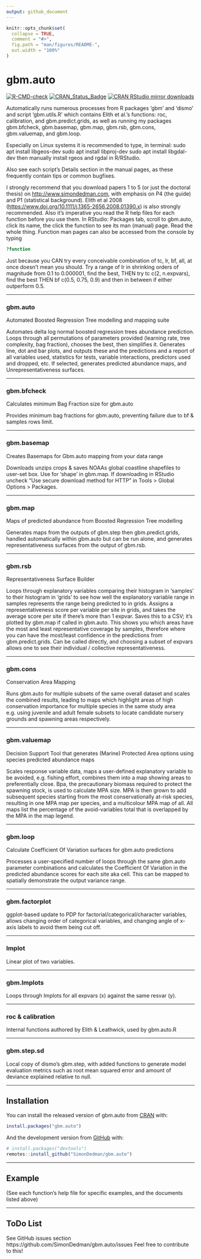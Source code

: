 ```yaml
---
output: github_document
---
```


<!-- README.md is generated from README.Rmd. Please edit that file -->

```r
knitr::opts_chunk$set(
  collapse = TRUE,
  comment = "#>",
  fig.path = "man/figures/README-",
  out.width = "100%"
)
```

# gbm.auto

<!-- badges: start -->
[![R-CMD-check](https://github.com/SimonDedman/gbm.auto/actions/workflows/R-CMD-check.yaml/badge.svg)](https://github.com/SimonDedman/gbm.auto/actions/workflows/R-CMD-check.yaml)
[![CRAN\_Status\_Badge](https://www.r-pkg.org/badges/version/gbm.auto)](https://cran.r-project.org/package=gbm.auto)
[![CRAN RStudio mirror downloads](https://cranlogs.r-pkg.org/badges/gbm.auto)](https://cran.r-project.org/package=gbm.auto)
<!-- badges: end -->
<!-- badgeplacer(location = ".", status = "active", githubaccount = SimonDedman, githubrepo = gbm.auto, branch = master, name = "README.Rmd") -->

Automatically runs numerous processes from R packages 'gbm' and 'dismo' and script 'gbm.utils.R' which contains Elith et al.'s functions: roc, calibration, and gbm.predict.grids, as well as running my packages gbm.bfcheck, gbm.basemap, gbm.map, gbm.rsb, gbm.cons, gbm.valuemap, and gbm.loop.  

Especially on Linux systems it is recommended to type, in terminal:
sudo apt install libgeos-dev
sudo apt install libproj-dev
sudo apt install libgdal-dev
then manually install rgeos and rgdal in R/RStudio.

Also see each script's Details section in the manual pages, as these frequently contain tips or common bugfixes.

I strongly recommend that you download papers 1 to 5 (or just the doctoral thesis) on <http://www.simondedman.com>, with emphasis on P4 (the guide) and P1 (statistical background). Elith et al 2008 (<https://www.doi.org/10.1111/j.1365-2656.2008.01390.x>) is also strongly recommended. Also it's imperative you read the R help files for each function before you use them. In RStudio: Packages tab, scroll to gbm.auto, click its name, the click the function to see its man (manual) page. Read the whole thing. Function man pages can also be accessed from the console by typing

``` r
?function
```

Just because you CAN try every conceivable combination of tc, lr, bf, all, at once doesn't mean you should. Try a range of lr in shrinking orders of magnitude from 0.1 to 0.000001, find the best, THEN try tc c(2, n.expvars), find the best THEN bf c(0.5, 0.75, 0.9) and then in between if either outperform 0.5.

***

### gbm.auto

Automated Boosted Regression Tree modelling and mapping suite

Automates delta log normal boosted regression trees abundance prediction. Loops through all permutations of parameters provided (learning rate, tree complexity, bag fraction), chooses the best, then simplifies it. Generates line, dot and bar plots, and outputs these and the predictions and a report of all variables used, statistics for tests, variable interactions, predictors used and dropped, etc. If selected, generates predicted abundance maps, and Unrepresentativeness surfaces.  

***

### gbm.bfcheck

Calculates minimum Bag Fraction size for gbm.auto

Provides minimum bag fractions for gbm.auto, preventing failure due to bf & samples rows limit.  

***

### gbm.basemap

Creates Basemaps for Gbm.auto mapping from your data range

Downloads unzips crops & saves NOAAs global coastline shapefiles to user-set box. Use for 'shape' in gbm.map. If downloading in RStudio uncheck "Use secure download method for HTTP" in Tools > Global Options > Packages.  

***

### gbm.map

Maps of predicted abundance from Boosted Regression Tree modelling

Generates maps from the outputs of gbm.step then gbm.predict.grids, handled automatically within gbm.auto but can be run alone, and generates representativeness surfaces from the output of gbm.rsb.  

***

### gbm.rsb

Representativeness Surface Builder

Loops through explanatory variables comparing their histogram in 'samples' to their histogram in 'grids' to see how well the explanatory variable range in samples represents the range being predicted to in grids. Assigns a representativeness score per variable per site in grids, and takes the average score per site if there's more than 1 expvar. Saves this to a CSV; it's plotted by gbm.map if called in gbm.auto. This shows you which areas have the most and least representative coverage by samples, therefore where you can have the most/least confidence in the predictions from gbm.predict.grids.
Can be called directly, and choosing a subset of expvars allows one to see their individual / collective representativeness.  

***

### gbm.cons

Conservation Area Mapping

Runs gbm.auto for multiple subsets of the same overall dataset and scales the combined results, leading to maps which highlight areas of high conservation importance for multiple species in the same study area e.g. using juvenile and adult female subsets to locate candidate nursery grounds and spawning areas respectively.  

***

### gbm.valuemap

Decision Support Tool that generates (Marine) Protected Area options using species predicted abundance maps

Scales response variable data, maps a user-defined explanatory variable to be avoided, e.g. fishing effort, combines them into a map showing areas to preferentially close. Bpa, the precautionary biomass required to protect the spawning stock, is used to calculate MPA size. MPA is then grown to add subsequent species starting from the most conservationally at-risk species, resulting in one MPA map per species, and a multicolour MPA map of all. All maps list the percentage of the avoid-variables total that is overlapped by the MPA in the map legend.  

***

### gbm.loop

Calculate Coefficient Of Variation surfaces for gbm.auto predictions

Processes a user-specified number of loops through the same gbm.auto parameter combinations and calculates the Coefficient Of Variation in the predicted abundance scores for each site aka cell. This can be mapped to spatially demonstrate the output variance range.  

***

### gbm.factorplot

ggplot-based update to PDP for factorial/categorical/character variables, allows changing order of categorical variables, and changing angle of x-axis labels to avoid them being cut off.

***

### lmplot

Linear plot of two variables.

***

### gbm.lmplots

Loops through lmplots for all expvars (x) against the same resvar (y).

***

### roc & calibration

Internal functions authored by Elith & Leathwick, used by gbm.auto.R

***

### gbm.step.sd

Local copy of dismo's gbm.step, with added functions to generate model evaluation metrics such as root mean squared error and amount of deviance explained relative to null.

***

## Installation

You can install the released version of gbm.auto from [CRAN](https://CRAN.R-project.org) with:

``` r
install.packages("gbm.auto")
```

And the development version from [GitHub](https://github.com/) with:

``` r
# install.packages("devtools")
remotes::install_github("SimonDedman/gbm.auto")
```

***

## Example

(See each function's help file for specific examples, and the documents listed above)

***

## ToDo List

See GitHub issues section https://github.com/SimonDedman/gbm.auto/issues
Feel free to contribute to this!

<!-- What is special about using `README.Rmd` instead of just `README.md`? You can include R chunks like so: -->

<!-- ```{r cars} -->
<!-- summary(cars) -->
<!-- ``` -->

<!-- You'll still need to render `README.Rmd` regularly, to keep `README.md` up-to-date. `devtools::build_readme()` is handy for this. You could also use GitHub Actions to re-render `README.Rmd` every time you push. An example workflow can be found here: <https://github.com/r-lib/actions/tree/master/examples>. -->

<!-- You can also embed plots, for example: -->

<!-- ```{r pressure, echo = FALSE} -->
<!-- plot(pressure) -->
<!-- ``` -->

<!-- In that case, don't forget to commit and push the resulting figure files, so they display on GitHub and CRAN. -->
